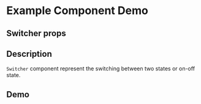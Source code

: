 
<Meta title="Example/Switcher" component={Switcher} />

# Example Component Demo

## Switcher props
<Props of={Switcher} />

## Description

`Switcher` component represent the switching between two states or on-off state.

## Demo
<Canvas>
  <Story name="Switcher small">
    <Switcher size="small"/>
  </Story>
  <Story name="Switcher normal">
    <Switcher size=""/>
  </Story>
</Canvas>